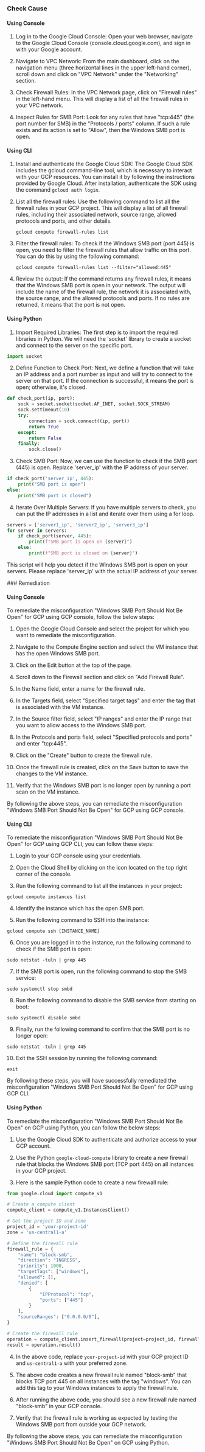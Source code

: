 

<Tabs><Tab title='Cause'>
### Check Cause

#### Using Console

1. Log in to the Google Cloud Console: Open your web browser, navigate to the Google Cloud Console (console.cloud.google.com), and sign in with your Google account.

2. Navigate to VPC Network: From the main dashboard, click on the navigation menu (three horizontal lines in the upper left-hand corner), scroll down and click on "VPC Network" under the "Networking" section.

3. Check Firewall Rules: In the VPC Network page, click on "Firewall rules" in the left-hand menu. This will display a list of all the firewall rules in your VPC network.

4. Inspect Rules for SMB Port: Look for any rules that have "tcp:445" (the port number for SMB) in the "Protocols / ports" column. If such a rule exists and its action is set to "Allow", then the Windows SMB port is open.

#### Using CLI

1. Install and authenticate the Google Cloud SDK: The Google Cloud SDK includes the gcloud command-line tool, which is necessary to interact with your GCP resources. You can install it by following the instructions provided by Google Cloud. After installation, authenticate the SDK using the command `gcloud auth login`.

2. List all the firewall rules: Use the following command to list all the firewall rules in your GCP project. This will display a list of all firewall rules, including their associated network, source range, allowed protocols and ports, and other details.

    ```
    gcloud compute firewall-rules list
    ```

3. Filter the firewall rules: To check if the Windows SMB port (port 445) is open, you need to filter the firewall rules that allow traffic on this port. You can do this by using the following command:

    ```
    gcloud compute firewall-rules list --filter="allowed:445"
    ```

4. Review the output: If the command returns any firewall rules, it means that the Windows SMB port is open in your network. The output will include the name of the firewall rule, the network it is associated with, the source range, and the allowed protocols and ports. If no rules are returned, it means that the port is not open.

#### Using Python

1. Import Required Libraries: The first step is to import the required libraries in Python. We will need the 'socket' library to create a socket and connect to the server on the specific port.

```python
import socket
```

2. Define Function to Check Port: Next, we define a function that will take an IP address and a port number as input and will try to connect to the server on that port. If the connection is successful, it means the port is open; otherwise, it's closed.

```python
def check_port(ip, port):
    sock = socket.socket(socket.AF_INET, socket.SOCK_STREAM)
    sock.settimeout(10)
    try:
        connection = sock.connect((ip, port))
        return True
    except:
        return False
    finally:
        sock.close()
```

3. Check SMB Port: Now, we can use the function to check if the SMB port (445) is open. Replace 'server_ip' with the IP address of your server.

```python
if check_port('server_ip', 445):
    print("SMB port is open")
else:
    print("SMB port is closed")
```

4. Iterate Over Multiple Servers: If you have multiple servers to check, you can put the IP addresses in a list and iterate over them using a for loop.

```python
servers = ['server1_ip', 'server2_ip', 'server3_ip']
for server in servers:
    if check_port(server, 445):
        print(f"SMB port is open on {server}")
    else:
        print(f"SMB port is closed on {server}")
```

This script will help you detect if the Windows SMB port is open on your servers. Please replace 'server_ip' with the actual IP address of your server.

</Tab>

<Tab title='Remediation'>
### Remediation

#### Using Console

To remediate the misconfiguration "Windows SMB Port Should Not Be Open" for GCP using GCP console, follow the below steps:

1. Open the Google Cloud Console and select the project for which you want to remediate the misconfiguration.

2. Navigate to the Compute Engine section and select the VM instance that has the open Windows SMB port.

3. Click on the Edit button at the top of the page.

4. Scroll down to the Firewall section and click on "Add Firewall Rule".

5. In the Name field, enter a name for the firewall rule.

6. In the Targets field, select "Specified target tags" and enter the tag that is associated with the VM instance.

7. In the Source filter field, select "IP ranges" and enter the IP range that you want to allow access to the Windows SMB port.

8. In the Protocols and ports field, select "Specified protocols and ports" and enter "tcp:445".

9. Click on the "Create" button to create the firewall rule.

10. Once the firewall rule is created, click on the Save button to save the changes to the VM instance.

11. Verify that the Windows SMB port is no longer open by running a port scan on the VM instance.

By following the above steps, you can remediate the misconfiguration "Windows SMB Port Should Not Be Open" for GCP using GCP console.

#### Using CLI

To remediate the misconfiguration "Windows SMB Port Should Not Be Open" for GCP using GCP CLI, you can follow these steps:

1. Login to your GCP console using your credentials.

2. Open the Cloud Shell by clicking on the icon located on the top right corner of the console.

3. Run the following command to list all the instances in your project:

```
gcloud compute instances list
```

4. Identify the instance which has the open SMB port.

5. Run the following command to SSH into the instance:

```
gcloud compute ssh [INSTANCE_NAME]
```

6. Once you are logged in to the instance, run the following command to check if the SMB port is open:

```
sudo netstat -tuln | grep 445
```

7. If the SMB port is open, run the following command to stop the SMB service:

```
sudo systemctl stop smbd
```

8. Run the following command to disable the SMB service from starting on boot:

```
sudo systemctl disable smbd
```

9. Finally, run the following command to confirm that the SMB port is no longer open:

```
sudo netstat -tuln | grep 445
```

10. Exit the SSH session by running the following command:

```
exit
```

By following these steps, you will have successfully remediated the misconfiguration "Windows SMB Port Should Not Be Open" for GCP using GCP CLI.

#### Using Python

To remediate the misconfiguration "Windows SMB Port Should Not Be Open" on GCP using Python, you can follow the below steps:

1. Use the Google Cloud SDK to authenticate and authorize access to your GCP account.

2. Use the Python `google-cloud-compute` library to create a new firewall rule that blocks the Windows SMB port (TCP port 445) on all instances in your GCP project.

3. Here is the sample Python code to create a new firewall rule:

```python
from google.cloud import compute_v1

# Create a compute client
compute_client = compute_v1.InstancesClient()

# Get the project ID and zone
project_id = 'your-project-id'
zone = 'us-central1-a'

# Define the firewall rule
firewall_rule = {
    "name": "block-smb",
    "direction": "INGRESS",
    "priority": 1000,
    "targetTags": ["windows"],
    "allowed": [],
    "denied": [
        {
            "IPProtocol": "tcp",
            "ports": ["445"]
        }
    ],
    "sourceRanges": ["0.0.0.0/0"],
}

# Create the firewall rule
operation = compute_client.insert_firewall(project=project_id, firewall_resource=firewall_rule)
result = operation.result()
```

4. In the above code, replace `your-project-id` with your GCP project ID and `us-central1-a` with your preferred zone.

5. The above code creates a new firewall rule named "block-smb" that blocks TCP port 445 on all instances with the tag "windows". You can add this tag to your Windows instances to apply the firewall rule.

6. After running the above code, you should see a new firewall rule named "block-smb" in your GCP console.

7. Verify that the firewall rule is working as expected by testing the Windows SMB port from outside your GCP network.

By following the above steps, you can remediate the misconfiguration "Windows SMB Port Should Not Be Open" on GCP using Python.


</Tab>
</Tabs>